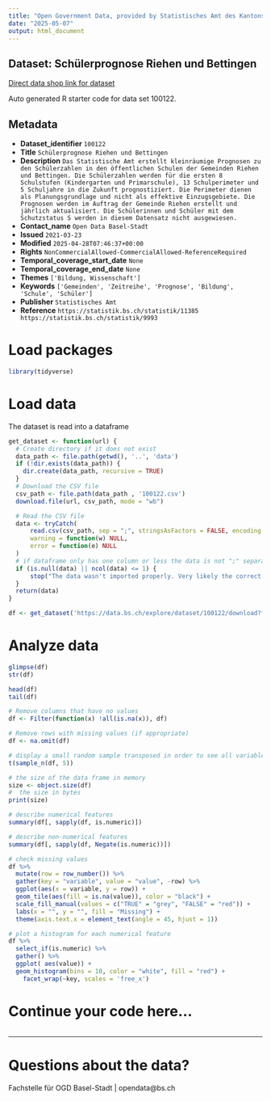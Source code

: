 ```yaml
---
title: "Open Government Data, provided by Statistisches Amt des Kantons Basel-Stadt - Fachstelle OGD"
date: "2025-05-07"
output: html_document
---
```


## Dataset: Schülerprognose Riehen und Bettingen

[Direct data shop link for dataset](https://data.bs.ch/explore/dataset/100122)

Auto generated R starter code for data set 100122.

## Metadata

- **Dataset_identifier** `100122`
- **Title** `Schülerprognose Riehen und Bettingen`
- **Description** `Das Statistische Amt erstellt kleinräumige Prognosen zu den Schülerzahlen in den öffentlichen Schulen der Gemeinden Riehen und Bettingen. Die Schülerzahlen werden für die ersten 8 Schulstufen (Kindergarten und Primarschule), 13 Schulperimeter und 5 Schuljahre in die Zukunft prognostiziert. Die Perimeter dienen als Planungsgrundlage und nicht als effektive Einzugsgebiete. Die Prognosen werden im Auftrag der Gemeinde Riehen erstellt und jährlich aktualisiert. Die Schülerinnen und Schüler mit dem Schutzstatus S werden in diesem Datensatz nicht ausgewiesen.`
- **Contact_name** `Open Data Basel-Stadt`
- **Issued** `2021-03-23`
- **Modified** `2025-04-28T07:46:37+00:00`
- **Rights** `NonCommercialAllowed-CommercialAllowed-ReferenceRequired`
- **Temporal_coverage_start_date** `None`
- **Temporal_coverage_end_date** `None`
- **Themes** `['Bildung, Wissenschaft']`
- **Keywords** `['Gemeinden', 'Zeitreihe', 'Prognose', 'Bildung', 'Schule', 'Schüler']`
- **Publisher** `Statistisches Amt`
- **Reference** `https://statistik.bs.ch/statistik/11385 https://statistik.bs.ch/statistik/9993`


# Load packages

```r

library(tidyverse)
```

# Load data

The dataset is read into a dataframe

```r
get_dataset <- function(url) {
  # Create directory if it does not exist
  data_path <- file.path(getwd(), '..', 'data')
  if (!dir.exists(data_path)) {
    dir.create(data_path, recursive = TRUE)
  }
  # Download the CSV file
  csv_path <- file.path(data_path , '100122.csv')
  download.file(url, csv_path, mode = "wb")

  # Read the CSV file
  data <- tryCatch(
      read.csv(csv_path, sep = ";", stringsAsFactors = FALSE, encoding = "UTF-8"),
      warning = function(w) NULL,
      error = function(e) NULL
  )
  # if dataframe only has one column or less the data is not ";" separated
  if (is.null(data) || ncol(data) <= 1) {
      stop("The data wasn't imported properly. Very likely the correct separator couldn't be found.\nPlease check the dataset manually and adjust the code.")
  }
  return(data)
}
```

```r

df <- get_dataset('https://data.bs.ch/explore/dataset/100122/download?format=csv&timezone=Europe%2FZurich')

```

# Analyze data

```r

glimpse(df)
str(df)

head(df)
tail(df)

```

```r
# Remove columns that have no values
df <- Filter(function(x) !all(is.na(x)), df)

# Remove rows with missing values (if appropriate)
df <- na.omit(df)
```

```r
# display a small random sample transposed in order to see all variables
t(sample_n(df, 5))
```

```r
# the size of the data frame in memory
size <- object.size(df)
#  the size in bytes
print(size)
```

```r
# describe numerical features
summary(df[, sapply(df, is.numeric)])
```

```r
# describe non-numerical features
summary(df[, sapply(df, Negate(is.numeric))])
```

```r
# check missing values
df %>%
  mutate(row = row_number()) %>%
  gather(key = "variable", value = "value", -row) %>%
  ggplot(aes(x = variable, y = row)) +
  geom_tile(aes(fill = is.na(value)), color = "black") +
  scale_fill_manual(values = c("TRUE" = "grey", "FALSE" = "red")) +
  labs(x = "", y = "", fill = "Missing") +
  theme(axis.text.x = element_text(angle = 45, hjust = 1))
```

```r
# plot a histogram for each numerical feature
df %>%
  select_if(is.numeric) %>%
  gather() %>%
  ggplot( aes(value)) +
  geom_histogram(bins = 10, color = "white", fill = "red") +
    facet_wrap(~key, scales = 'free_x')
```

# Continue your code here...

```r

```
------------------------------------------------------------------------

# Questions about the data?

Fachstelle für OGD Basel-Stadt | opendata@bs.ch
